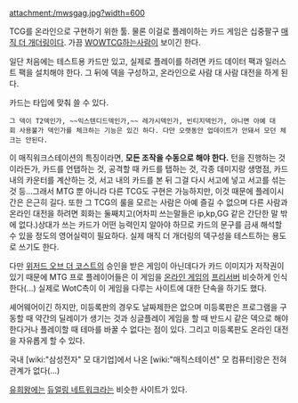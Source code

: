 attachment:/mwsgag.jpg?width=600

TCG를 온라인으로 구현하기 위한 툴. 물론 이걸로 플레이하는 카드 게임은 십중팔구 [[매직 더 개더링]]이다. 가끔 [[WOW]]TCG하는사람이 보이긴 한다.

일단 처음에는 테스트용 카드만 있고, 실제로 플레이를 하려면 카드 데이터 팩과 일러스트 팩을 설치해야 한다. 그 뒤에 덱을 구성하고, 온라인으로 사람 대 사람 대전을 하게 된다.

카드는 타입에 맞춰 쓸 수 있다.
 그 덱이 T2덱인가, ~~익스텐디드덱인가,~~ 레가시덱인가, 빈티지덱인가, 아니면 아예 대회 사용불가 덱인가를 체크하는 기능은 있긴 하다. 다만 오랫동안 업데이트가 안돼서 모던 체크는 안된다.

이 매직워크스테이션의 특징이라면, '''모든 조작을 수동으로 해야 한다.''' 턴을 진행하는 것이라든가, 카드를 언탭하는 것, 공격할 때 카드를 탭하는 것, 각종 데미지랑 생명점, 카드 내의 카운터를 계산하는 것, 서고 내의 카드를 본 뒤 그걸 다시 서고에 넣고 서고를 섞는 것 등...그래서 MTG 뿐 아니라 다른 TCG도 구현은 가능하지만, 이것 때문에 플레이시간은 은근히 길다. 또한 그 TCG의 룰을 모르는 사람은 아예 즐길 수 없으며 다른 사람과 온라인 대전을 하려면 회화는 둘째치고(어차피 쓰는말들은 ip,kp,GG 같은 간단한 말 밖에 없다.)상대가 쓰는 카드가 어떤 능력인지 알아야 하므로 카드의 문구를 금새 해석할 수 있을 정도의 영어실력이 필요하다. 실제 매직 더 개더링의 덱구성을 테스트하는 용도로 쓰기도 한다.

다만 [[위저드 오브 더 코스트]]의 승인을 받은 게임이 아닌데다가 카드 이미지가 저작권이 있기 때문에 MTG 프로 플레이어들은 이 게임을 [[온라인 게임]]의 [[프리서버]] 비슷하게 인식한다(...) 실제로 WotC측이 이 게임을 다루는 사이트에 대한 단속을 하기도 했다.

셰어웨어이긴 하지만, 미등록판의 경우도 날짜제한은 없으며 미등록판은 프로그램을 구동할 때 약간의 딜레이가 생기는 것과 싱글플레이 게임을 할 때 반드시 같은 덱으로 해야 한다거나 플레이할 때 테마를 바꿀 수 없다는 점이 있다. 그리고 미등록판도 온라인 대전을 자유롭게 할 수 있다.

국내 [wiki:"삼성전자" 모 대기업]에서 나온 [wiki:"매직스테이션" 모 컴퓨터]랑은 전혀 관계가 없다(...)

[[유희왕]]에는 [[듀얼링 네트워크]]라는 비슷한 사이트가 있다.
